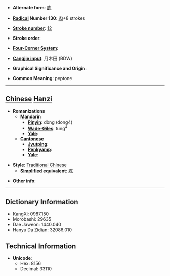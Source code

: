 * '''Alternate form''': [[胨]]

* '''[[Wiktionary:Chinese radical index| Radical]] Number 130''': [[Wiktionary:Chinese radical index 肉|肉]]+8 strokes

* '''[[Wiktionary:Chinese total strokes index|Stroke number]]''': [[Wiktionary:Chinese total strokes index 12|12]]

* '''Stroke order''': 

* '''[[Wiktionary:Chinese four corner index|Four-Corner System]]''': 

* '''[[Wiktionary:Chinese Cangjie index|Cangjie input]]''': 月木田 (BDW)

* '''Graphical Significance and Origin''': 

* '''Common Meaning''': peptone

----

== [[Chinese]] [[Hanzi]] ==

* '''Romanizations'''
** '''[[Mandarin]]'''
*** '''[[Pinyin]]''': dòng (dong4)
*** '''[[Wade-Giles]]''': tung<sup>4</sup>
*** '''[[Yale]]''': 
** '''[[Cantonese]]'''
*** '''[[Jyutping]]''':
*** '''[[Penkyamp]]''': 
*** '''[[Yale]]''': 

* '''Style''': [[Traditional Chinese]] 
** '''[[Simplified Chinese|Simplified]] equivalent''': [[胨]]

* '''Other info''': 

----

== Dictionary Information ==

* KangXi: 0987.150
* Morobashi: 29635
* Dae Jaweon: 1440.040
* Hanyu Da Zidian: 32086.010

== Technical Information ==

* '''Unicode''':
** Hex: 8156
** Decimal: 33110